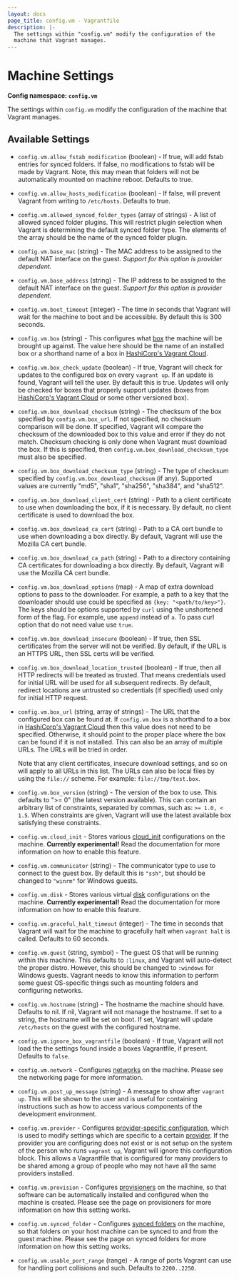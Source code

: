 ```yaml
---
layout: docs
page_title: config.vm - Vagrantfile
description: |-
  The settings within "config.vm" modify the configuration of the
  machine that Vagrant manages.
---
```


# Machine Settings

**Config namespace: `config.vm`**

The settings within `config.vm` modify the configuration of the
machine that Vagrant manages.

## Available Settings

- `config.vm.allow_fstab_modification` (boolean) - If true, will add fstab
  entries for synced folders. If false, no modifications to fstab will be made
  by Vagrant. Note, this may mean that folders will not be automatically mounted
  on machine reboot. Defaults to true.

- `config.vm.allow_hosts_modification` (boolean) - If false, will prevent Vagrant
  from writing to `/etc/hosts`. Defaults to true.

- `config.vm.allowed_synced_folder_types` (array of strings) - A list of allowed
synced folder plugins. This will restrict plugin selection when Vagrant is
determining the default synced folder type. The elements of the array should be
the name of the synced folder plugin.

- `config.vm.base_mac` (string) - The MAC address to be assigned to the default
  NAT interface on the guest. _Support for this option is provider dependent._

- `config.vm.base_address` (string) - The IP address to be assigned to the default
  NAT interface on the guest. _Support for this option is provider dependent._

- `config.vm.boot_timeout` (integer) - The time in seconds that Vagrant will wait
  for the machine to boot and be accessible. By default this is 300 seconds.

- `config.vm.box` (string) - This configures what [box](/vagrant/docs/boxes) the
  machine will be brought up against. The value here should be the name
  of an installed box or a shorthand name of a box in
  [HashiCorp's Vagrant Cloud](/vagrant/vagrant-cloud).

- `config.vm.box_check_update` (boolean) - If true, Vagrant will check for updates to
  the configured box on every `vagrant up`. If an update is found, Vagrant
  will tell the user. By default this is true. Updates will only be checked
  for boxes that properly support updates (boxes from
  [HashiCorp's Vagrant Cloud](/vagrant/vagrant-cloud)
  or some other versioned box).

- `config.vm.box_download_checksum` (string) - The checksum of the box specified by
  `config.vm.box_url`. If not specified, no checksum comparison will be done.
  If specified, Vagrant will compare the checksum of the downloaded box to
  this value and error if they do not match. Checksum checking is only done
  when Vagrant must download the box. If this is specified, then
  `config.vm.box_download_checksum_type` must also be specified.

- `config.vm.box_download_checksum_type` (string) - The type of checksum specified
  by `config.vm.box_download_checksum` (if any). Supported values are
  currently "md5", "sha1", "sha256", "sha384", and "sha512".

- `config.vm.box_download_client_cert` (string) - Path to a client certificate to
  use when downloading the box, if it is necessary. By default, no client
  certificate is used to download the box.

- `config.vm.box_download_ca_cert` (string) - Path to a CA cert bundle to use when
  downloading a box directly. By default, Vagrant will use the Mozilla CA cert
  bundle.

- `config.vm.box_download_ca_path` (string) - Path to a directory containing
  CA certificates for downloading a box directly. By default, Vagrant will
  use the Mozilla CA cert bundle.

- `config.vm.box_download_options` (map) - A map of extra download options
  to pass to the downloader. For example, a path to a key that the downloader
  should use could be specified as `{key: "<path/to/key>"}`. The keys should
  be options supported by `curl` using the unshortened form of the flag. For
  example, use `append` instead of `a`. To pass curl option that do not need value use `true`. 

- `config.vm.box_download_insecure` (boolean) - If true, then SSL certificates
  from the server will not be verified. By default, if the URL is an HTTPS
  URL, then SSL certs will be verified.

- `config.vm.box_download_location_trusted` (boolean) - If true, then all HTTP redirects will be
  treated as trusted. That means credentials used for initial URL will be used for
  all subsequent redirects. By default, redirect locations are untrusted so credentials
  (if specified) used only for initial HTTP request.

- `config.vm.box_url` (string, array of strings) - The URL that the configured box can be found at.
  If `config.vm.box` is a shorthand to a box in [HashiCorp's Vagrant Cloud](/vagrant/vagrant-cloud)
  then this value does not need to be specified. Otherwise, it should
  point to the proper place where the box can be found if it is not
  installed. This can also be an array of multiple URLs. The URLs will be tried in
  order.

  Note that any client certificates, insecure download settings, and
  so on will apply to all URLs in this list. The URLs can also be local files
  by using the `file://` scheme. For example: `file://tmp/test.box`.

- `config.vm.box_version` (string) - The version of the box to use. This defaults to
  ">= 0" (the latest version available). This can contain an arbitrary list
  of constraints, separated by commas, such as: `>= 1.0, < 1.5`. When constraints
  are given, Vagrant will use the latest available box satisfying these
  constraints.

- `config.vm.cloud_init` - Stores various [cloud_init](/vagrant/docs/cloud-init) configurations
  on the machine. **Currently experimental!** Read the documentation for more
  information on how to enable this feature.

- `config.vm.communicator` (string) - The communicator type to use to connect to the
  guest box. By default this is `"ssh"`, but should be changed to `"winrm"` for
  Windows guests.

- `config.vm.disk` - Stores various virtual [disk](/vagrant/docs/disks) configurations
  on the machine. **Currently experimental!** Read the documentation for more
  information on how to enable this feature.

- `config.vm.graceful_halt_timeout` (integer) - The time in seconds that Vagrant will
  wait for the machine to gracefully halt when `vagrant halt` is called.
  Defaults to 60 seconds.

- `config.vm.guest` (string, symbol) - The guest OS that will be running within this
  machine. This defaults to `:linux`, and Vagrant will auto-detect the
  proper distro. However, this should be changed to `:windows` for Windows guests.
  Vagrant needs to know this information to perform some guest OS-specific things
  such as mounting folders and configuring networks.

- `config.vm.hostname` (string) - The hostname the machine should have. Defaults
  to nil. If nil, Vagrant will not manage the hostname. If set to a string,
  the hostname will be set on boot. If set, Vagrant will update `/etc/hosts`
  on the guest with the configured hostname.

- `config.vm.ignore_box_vagrantfile` (boolean) - If true, Vagrant will not load the the
  settings found inside a boxes Vagrantfile, if present. Defaults to `false`.

- `config.vm.network` - Configures [networks](/vagrant/docs/networking/) on
  the machine. Please see the networking page for more information.

- `config.vm.post_up_message` (string) - A message to show after `vagrant up`. This
  will be shown to the user and is useful for containing instructions
  such as how to access various components of the development environment.

- `config.vm.provider` - Configures [provider-specific configuration](/vagrant/docs/providers/configuration),
  which is used to modify settings which are specific to a certain
  [provider](/vagrant/docs/providers/). If the provider you are configuring
  does not exist or is not setup on the system of the person who runs
  `vagrant up`, Vagrant will ignore this configuration block. This allows
  a Vagrantfile that is configured for many providers to be shared among
  a group of people who may not have all the same providers installed.

- `config.vm.provision` - Configures [provisioners](/vagrant/docs/provisioning/)
  on the machine, so that software can be automatically installed and configured
  when the machine is created. Please see the page on provisioners for more
  information on how this setting works.

- `config.vm.synced_folder` - Configures [synced folders](/vagrant/docs/synced-folders/)
  on the machine, so that folders on your host machine can be synced to
  and from the guest machine. Please see the page on synced folders for
  more information on how this setting works.

- `config.vm.usable_port_range` (range) - A range of ports Vagrant can use for
  handling port collisions and such. Defaults to `2200..2250`.
